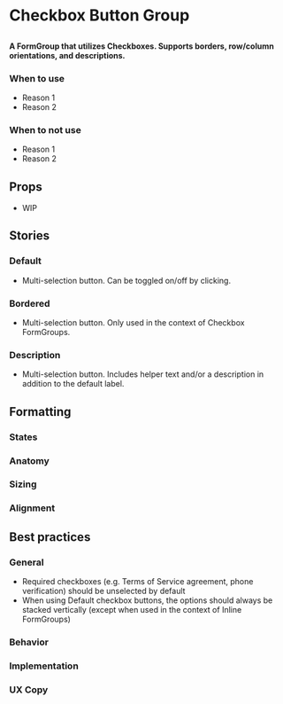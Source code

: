 
# Checkbox Button Group

##

<h4>
  A FormGroup that utilizes Checkboxes. Supports borders, row/column orientations, and descriptions.
</h4>

<Preview>
  <Story id="design-system-form-elements-checkboxbuttongroup--default"/>
</Preview>

### When to use 
- Reason 1
- Reason 2

### When to not use
- Reason 1
- Reason 2

## Props
- WIP

## Stories

### Default

- Multi-selection button. Can be toggled on/off by clicking.

<Preview>
  <Story id="design-system-form-elements-checkboxbuttongroup--default"/>
</Preview>

### Bordered

- Multi-selection button. Only used in the context of Checkbox FormGroups.

<Preview>
  <Story id="design-system-form-elements-checkboxbuttongroup--bordered-row"/>
</Preview>

### Description

- Multi-selection button. Includes helper text and/or a description in addition to the default label.

<Preview>
  <Story id="design-system-form-elements-checkboxbuttongroup--description-row"/>
</Preview>

## Formatting

### States

### Anatomy 

### Sizing

### Alignment


## Best practices

### General

- Required checkboxes (e.g. Terms of Service agreement, phone verification) should be unselected by default
- When using Default checkbox buttons, the options should always be stacked vertically (except when used in the context of Inline FormGroups)

### Behavior

### Implementation

### UX Copy
